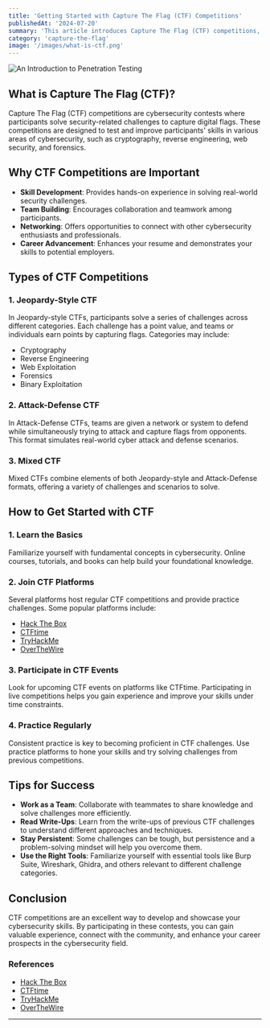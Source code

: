 ```yaml
---
title: 'Getting Started with Capture The Flag (CTF) Competitions'
publishedAt: '2024-07-20'
summary: 'This article introduces Capture The Flag (CTF) competitions, explaining their significance, types, and how to get started. It also provides tips for preparation and resources for practice to help enhance your cybersecurity skills.'
category: 'capture-the-flag'
image: '/images/what-is-ctf.png'
---
```



<Image
  src="/images/what-is-ctf.png"
  alt="An Introduction to Penetration Testing"
  width={400}
  height={400}
  className="w-auto h-auto mb-4 rounded-lg"
/>

## What is Capture The Flag (CTF)?

Capture The Flag (CTF) competitions are cybersecurity contests where participants solve security-related challenges to capture digital flags. These competitions are designed to test and improve participants' skills in various areas of cybersecurity, such as cryptography, reverse engineering, web security, and forensics.

## Why CTF Competitions are Important

- **Skill Development**: Provides hands-on experience in solving real-world security challenges.
- **Team Building**: Encourages collaboration and teamwork among participants.
- **Networking**: Offers opportunities to connect with other cybersecurity enthusiasts and professionals.
- **Career Advancement**: Enhances your resume and demonstrates your skills to potential employers.

## Types of CTF Competitions

### 1. **Jeopardy-Style CTF**

In Jeopardy-style CTFs, participants solve a series of challenges across different categories. Each challenge has a point value, and teams or individuals earn points by capturing flags. Categories may include:

- Cryptography
- Reverse Engineering
- Web Exploitation
- Forensics
- Binary Exploitation

### 2. **Attack-Defense CTF**

In Attack-Defense CTFs, teams are given a network or system to defend while simultaneously trying to attack and capture flags from opponents. This format simulates real-world cyber attack and defense scenarios.

### 3. **Mixed CTF**

Mixed CTFs combine elements of both Jeopardy-style and Attack-Defense formats, offering a variety of challenges and scenarios to solve.

## How to Get Started with CTF

### 1. **Learn the Basics**

Familiarize yourself with fundamental concepts in cybersecurity. Online courses, tutorials, and books can help build your foundational knowledge.

### 2. **Join CTF Platforms**

Several platforms host regular CTF competitions and provide practice challenges. Some popular platforms include:

- [Hack The Box](https://www.hackthebox.com/)
- [CTFtime](https://ctftime.org/)
- [TryHackMe](https://tryhackme.com/)
- [OverTheWire](https://overthewire.org/)

### 3. **Participate in CTF Events**

Look for upcoming CTF events on platforms like CTFtime. Participating in live competitions helps you gain experience and improve your skills under time constraints.

### 4. **Practice Regularly**

Consistent practice is key to becoming proficient in CTF challenges. Use practice platforms to hone your skills and try solving challenges from previous competitions.

## Tips for Success

- **Work as a Team**: Collaborate with teammates to share knowledge and solve challenges more efficiently.
- **Read Write-Ups**: Learn from the write-ups of previous CTF challenges to understand different approaches and techniques.
- **Stay Persistent**: Some challenges can be tough, but persistence and a problem-solving mindset will help you overcome them.
- **Use the Right Tools**: Familiarize yourself with essential tools like Burp Suite, Wireshark, Ghidra, and others relevant to different challenge categories.

## Conclusion

CTF competitions are an excellent way to develop and showcase your cybersecurity skills. By participating in these contests, you can gain valuable experience, connect with the community, and enhance your career prospects in the cybersecurity field.

### References

- [Hack The Box](https://www.hackthebox.com/)
- [CTFtime](https://ctftime.org/)
- [TryHackMe](https://tryhackme.com/)
- [OverTheWire](https://overthewire.org/)

---
